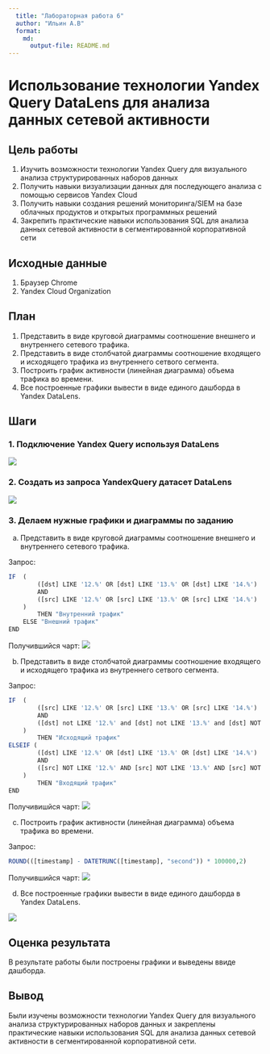 ```yaml
---
  title: "Лабораторная работа 6"
  author: "Ильин А.В"
  format: 
    md:
      output-file: README.md
---
```


# Использование технологии Yandex Query DataLens для анализа данных сетевой активности

## Цель работы

1. Изучить возможности технологии Yandex Query для визуального анализа структурированных наборов данных
2. Получить навыки визуализации данных для последующего анализа с помощью сервисов Yandex Cloud
3. Получить навыки создания решений мониторинга/SIEM на базе облачных продуктов и открытых программных решений
4. Закрепить практические навыки использования SQL для анализа данных сетевой активности в сегментированной корпоративной сети

## Исходные данные

1. Браузер Chrome
2. Yandex Cloud Organization

## План

1. Представить в виде круговой диаграммы соотношение внешнего и внутреннего сетевого трафика.
2. Представить в виде столбчатой диаграммы соотношение входящего и исходящего трафика из внутреннего сетвого сегмента.
3. Построить график активности (линейная диаграмма) объема трафика во времени.
4. Все построенные графики вывести в виде единого дашборда в Yandex DataLens.

## Шаги

### 1. Подключение Yandex Query используя DataLens

![](imgs/image1.png)

### 2. Создать из запроса YandexQuery датасет DataLens
 
![](imgs/image2.png)
 
### 3. Делаем нужные графики и диаграммы по заданию


a) Представить в виде круговой диаграммы соотношение внешнего и внутреннего
 сетевого трафика.

Запрос:
```r
IF  (
        ([dst] LIKE '12.%' OR [dst] LIKE '13.%' OR [dst] LIKE '14.%') 
        AND 
        ([src] LIKE '12.%' OR [src] LIKE '13.%' OR [src] LIKE '14.%')
    )
        THEN "Внутренний трафик" 
    ELSE "Внешний трафик" 
END
```
Получившийся чарт:
![](imgs/image3.png)


b) Представить в виде столбчатой диаграммы соотношение входящего и
 исходящего трафика из внутреннего сетвого сегмента.
 
Запрос:
```r
IF  (
        ([src] LIKE '12.%' OR [src] LIKE '13.%' OR [src] LIKE '14.%') 
        AND 
        ([dst] not LIKE '12.%' and [dst] not LIKE '13.%' and [dst] NOT LIKE '14.%')
    )
        THEN "Исходящий трафик"
ELSEIF (
        ([dst] LIKE '12.%' OR [dst] LIKE '13.%' OR [dst] LIKE '14.%') 
        AND 
        ([src] NOT LIKE '12.%' AND [src] NOT LIKE '13.%' AND [src] NOT LIKE '14.%')
    )
        THEN "Входящий трафик"
END
```

Получивишйся чарт:
![](imgs/image4.png)


 c) Построить график активности (линейная диаграмма) объема трафика во
 времени.

Запрос:
```r
ROUND(([timestamp] - DATETRUNC([timestamp], "second")) * 100000,2)
```

Получившийся чарт:
![](imgs/image5.png)


d) Все построенные графики вывести в виде единого дашборда в Yandex DataLens.

![](imgs/image6.png)


## Оценка результата

В результате работы были построены графики и выведены ввиде дашборда.

## Вывод

Были изучены возможности технологии Yandex Query для визуального анализа структурированных наборов данных и закреплены практические навыки использования SQL для анализа данных сетевой активности в сегментированной корпоративной сети.
```r
```